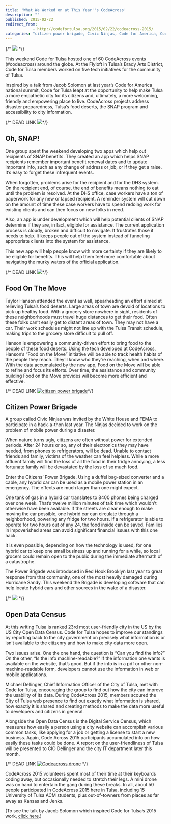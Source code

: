 ```yaml
---
title: 'What We Worked on at This Year''s CodeAcross'
description: ""
published: 2015-02-22
redirect_from: 
            - http://codefortulsa.org/2015/02/22/codeacross-2015/
categories: "citizen power brigade, Civic Ninjas, Code for America, Code for Tulsa, Code for Tulsa Blog, CodeAcross, OKDHS, SNAP, taylor hanson"
---
```

{/* ![](./img/wp-content-uploads-2015-02-CodeAcross2015_Postcard-550x367.jpg) */}

This weekend Code for Tulsa hosted one of 60 CodeAcross events (#codeacross) around the globe. At the Flyloft in Tulsa’s Brady Arts District, Code for Tulsa members worked on five tech initiatives for the community of Tulsa.

Inspired by a talk from Jacob Solomon at last year’s Code for America national summit, Code for Tulsa leapt at the opportunity to help make Tulsa a more empathetic city for its citizens and, ultimately, a more welcoming, friendly and empowering place to live. CodeAcross projects address disaster preparedness, Tulsa’s food deserts, the SNAP program and accessibility to city information.

{/* DEAD LINK ![](http://files.cfra.org/images/rra-snap-card.jpg)*/}

## Oh, SNAP!

One group spent the weekend developing two apps which help out recipients of SNAP benefits. They created an app which helps SNAP recipients remember important benefit renewal dates and to update important info, such as any change of address or job, or if they get a raise. It’s easy to forget these infrequent events.

When forgotten, problems arise for the recipient and for the DHS system. On the recipient end, of course, the end of benefits means nothing to eat until the problem is resolved. At the DHS office, case workers have a ton of paperwork for any new or lapsed recipient. A reminder system will cut down on the amount of time these case workers have to spend redoing work for existing clients and can then focus on new folks in need.

Also, an app is under development which will help potential clients of SNAP determine if they are, in fact, eligible for assistance. The current application process is cloudy, broken and difficult to navigate. It frustrates those it needs to help. It keeps people out of the system instead of funneling appropriate clients into the system for assistance.

This new app will help people know with more certainty if they are likely to be eligible for benefits. This will help them feel more comfortable about navigating the murky waters of the official application.

{/* DEAD LINK ![](http://www.foodonthemoveok.com/uploads/5/4/8/4/5484717/1409046876.png)*/}

## Food On The Move

Taylor Hanson attended the event as well, spearheading an effort aimed at relieving Tulsa’s food deserts. Large areas of town are devoid of locations to pick up healthy food. With a grocery store nowhere in sight, residents of these neighborhoods must travel huge distances to get their food. Often these folks can’t easily get to distant areas of town. They may not have a car. Their work schedules might not line up with the Tulsa Transit schedule, making trips to the grocery store difficult to pull off.

Hanson is empowering a community-driven effort to bring food to the people of these food deserts. Using the tech developed at CodeAcross, Hanson’s “Food on the Move” initiative will be able to track health habits of the people they reach. They’ll know who they’re reaching, when and where. With the data accumulated by the new app, Food on the Move will be able to refine and focus its efforts. Over time, the assistance and community building Food on the Move provides will become more efficient and effective.


{/* DEAD LINK [![citizen power brigade](http://coffeeandtequila.com/wp-content/uploads/2015/02/citizen-power-brigade-300x200.jpg)](http://coffeeandtequila.com/wp-content/uploads/2015/02/citizen-power-brigade.jpg)*/}

## Citizen Power Brigade

A group called Civic Ninjas was invited by the White House and FEMA to participate in a hack-a-thon last year. The Ninjas decided to work on the problem of mobile power during a disaster.

When nature turns ugly, citizens are often without power for extended periods. After 24 hours or so, any of their electronics they may have needed, from phones to refrigerators, will be dead. Unable to contact friends and family, victims of the weather can feel helpless. While a more affluent family will find the loss of all the food in their fridge annoying, a less fortunate family will be devastated by the loss of so much food.

Enter the Citizens’ Power Brigade. Using a duffel bag-sized converter and a cable, any hybrid car can be used as a mobile power station in an emergency. The effects are much larger than one might expect.

One tank of gas in a hybrid car translates to 8400 phones being charged over one week. That’s twelve million minutes of talk time which wouldn’t otherwise have been available. If the streets are clear enough to make moving the car possible, one hybrid car can circulate through a neighborhood, powering any fridge for two hours. If a refrigerator is able to operate for two hours out of any 24, the food inside can be saved. Families in impoverished areas can avoid significant financial issues with this one hack.

It is even possible, depending on how the technology is used, for one hybrid car to keep one small business up and running for a while, so local grocers could remain open to the public during the immediate aftermath of a catastrophe.

The Power Brigade was introduced in Red Hook Brooklyn last year to great response from that community, one of the most heavily damaged during Hurricane Sandy. This weekend the Brigade is developing software that can help locate hybrid cars and other sources in the wake of a disaster.

{/* ![](./img/sncf-digital-transportation.jpg) */}
## Open Data Census

At this writing Tulsa is ranked 23rd most user-friendly city in the US by the US City Open Data Census. Code for Tulsa hopes to improve our standings by reporting back to the city government on precisely what information is or isn’t available to the citizenry and how to make city data more open.

Two issues arise. One the one hand, the question is “Can you find the info?” On the other, “Is the info machine-readable?” If the information one wants is available on the website, that’s good. But if the info is in a pdf or other non-machine-readable form, developers cannot use the information in web or mobile applications.

Michael Dellinger, Chief Information Officer of the City of Tulsa, met with Code for Tulsa, encouraging the group to find out how the city can improve the usability of its data. During CodeAcross 2015, members scoured the City of Tulsa web presence to find out exactly what information is shared, how exactly it is shared and creating methods to make the data more useful to developers and citizens in general.

Alongside the Open Data Census is the Digital Service Census, which measures how easily a person using a city website can accomplish various common tasks, like applying for a job or getting a license to start a new business. Again, Code Across 2015 participants accumulated info on how easily these tasks could be done. A report on the user-friendliness of Tulsa will be presented to CIO Dellinger and the city IT department later this month.

{/* DEAD LINK  [![Codeacross drone](http://coffeeandtequila.com/wp-content/uploads/2015/02/Codeacross-drone-e1424639463591-225x300.jpg)](http://coffeeandtequila.com/wp-content/uploads/2015/02/Codeacross-drone.jpg) */}

CodeAcross 2015 volunteers spent most of their time at their keyboards coding away, but occasionally needed to stretch their legs. A mini drone was on hand to entertain the gang during these breaks. In all, about 50 people participated in CodeAcross 2015 here in Tulsa, including 15 University of Tulsa ACM students, plus out-of-towners from places as far away as Kansas and Jenks.

(To see the talk by Jacob Solomon which inspired Code for Tulsa’s 2015 work, [click here](https://www.youtube.com/watch?v=yViYA8IG36U).)
